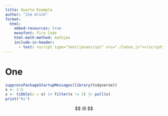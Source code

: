 ```yaml
---
title: Quarto Example
author: "Jim Urick"
format:
  html:
    embed-resources: true
    monofont: Fira Code
    html-math-method: mathjax
    include-in-header:
      - text: <script type="text/javascript" src="./latex.js"></script>
---
```


# One

```r
suppressPackageStartupMessages(library(tidyverse))
x <- 1:5
x <- tibble(x = x) |> filter(x != 3) |> pull(x)
print("hi")
```


$$
\R
$$

